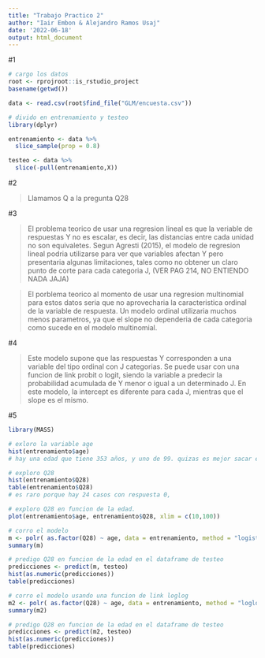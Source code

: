 ```yaml
---
title: "Trabajo Practico 2"
author: "Iair Embon & Alejandro Ramos Usaj"
date: '2022-06-18'
output: html_document
---
```



#1 

```r
# cargo los datos
root <- rprojroot::is_rstudio_project
basename(getwd())

data <- read.csv(root$find_file("GLM/encuesta.csv"))

# divido en entrenamiento y testeo 
library(dplyr)

entrenamiento <- data %>%
  slice_sample(prop = 0.8)

testeo <- data %>%
  slice(-pull(entrenamiento,X))

```

#2 

>Llamamos Q a la pregunta Q28

#3

>El problema teorico de usar una regresion lineal es que la veriable de  respuestas Y no es escalar, es decir, las distancias entre cada unidad no son equivaletes. 
Segun Agresti (2015), el modelo de regresion lineal podria utilizarse para ver que variables afectan Y pero presentaria algunas limitaciones, tales como no obtener un claro punto de corte para cada categoria J, (VER PAG 214, NO ENTIENDO NADA JAJA) 

>El porblema teorico al momento de usar una regresion multinomial para estos datos seria que no aprovecharia la caracteristica ordinal de la variable de respuesta.
Un modelo ordinal utilizaria muchos menos parametros, ya que el slope no dependeria de cada categoria como sucede en el modelo multinomial.

#4

>Este modelo supone que las respuestas Y corresponden a una variable del tipo ordinal con J categorias. Se puede usar con una funcion de link probit o logit, siendo la variable a predecir la probabilidad acumulada de Y menor o igual a un determinado J. En este modelo, la intercept es diferente para cada J, mientras que el slope es el mismo.

#5

```r
library(MASS)

# exloro la variable age
hist(entrenamiento$age)
# hay una edad que tiene 353 años, y uno de 99. quizas es mejor sacar esos dos

# exploro Q28
hist(entrenamiento$Q28)
table(entrenamiento$Q28)
# es raro porque hay 24 casos con respuesta 0,

# exploro Q28 en funcion de la edad.
plot(entrenamiento$age, entrenamiento$Q28, xlim = c(10,100))

# corro el modelo
m <- polr( as.factor(Q28) ~ age, data = entrenamiento, method = "logistic")
summary(m)

# predigo Q28 en funcion de la edad en el dataframe de testeo
predicciones <- predict(m, testeo)
hist(as.numeric(predicciones))
table(predicciones)

# corro el modelo usando una funcion de link loglog
m2 <- polr( as.factor(Q28) ~ age, data = entrenamiento, method = "loglog")
summary(m2)

# predigo Q28 en funcion de la edad en el dataframe de testeo
predicciones <- predict(m2, testeo)
hist(as.numeric(predicciones))
table(predicciones)
```










